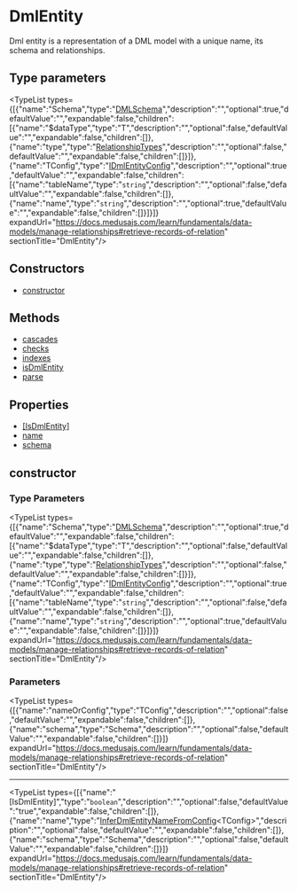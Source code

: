 
# DmlEntity

Dml entity is a representation of a DML model with a unique
name, its schema and relationships.

## Type parameters

<TypeList types={[{"name":"Schema","type":"[DMLSchema](../../../../types/DmlTypes/types/types.DmlTypes.DMLSchema/page.mdx)","description":"","optional":true,"defaultValue":"","expandable":false,"children":[{"name":"$dataType","type":"T","description":"","optional":false,"defaultValue":"","expandable":false,"children":[]},{"name":"type","type":"[RelationshipTypes](../../../../types/DmlTypes/types/types.DmlTypes.RelationshipTypes/page.mdx)","description":"","optional":false,"defaultValue":"","expandable":false,"children":[]}]},{"name":"TConfig","type":"[IDmlEntityConfig](../../../../types/DmlTypes/types/types.DmlTypes.IDmlEntityConfig/page.mdx)","description":"","optional":true,"defaultValue":"","expandable":false,"children":[{"name":"tableName","type":"`string`","description":"","optional":false,"defaultValue":"","expandable":false,"children":[]},{"name":"name","type":"`string`","description":"","optional":true,"defaultValue":"","expandable":false,"children":[]}]}]} expandUrl="https://docs.medusajs.com/learn/fundamentals/data-models/manage-relationships#retrieve-records-of-relation" sectionTitle="DmlEntity"/>

## Constructors

- [constructor](page.mdx#constructor)

## Methods

- [cascades](../../../Model_Methods/methods/dml.Model_Methods.cascades/page.mdx)
- [checks](../../DmlEntity/methods/dml.entity.DmlEntity.checks/page.mdx)
- [indexes](../../../Model_Methods/methods/dml.Model_Methods.indexes/page.mdx)
- [isDmlEntity](../../DmlEntity/methods/dml.entity.DmlEntity.isDmlEntity/page.mdx)
- [parse](../../DmlEntity/methods/dml.entity.DmlEntity.parse/page.mdx)

## Properties

- [[IsDmlEntity]](page.mdx#[isdmlentity])
- [name](page.mdx#name)
- [schema](page.mdx#schema)

## constructor

### Type Parameters

<TypeList types={[{"name":"Schema","type":"[DMLSchema](../../../../types/DmlTypes/types/types.DmlTypes.DMLSchema/page.mdx)","description":"","optional":true,"defaultValue":"","expandable":false,"children":[{"name":"$dataType","type":"T","description":"","optional":false,"defaultValue":"","expandable":false,"children":[]},{"name":"type","type":"[RelationshipTypes](../../../../types/DmlTypes/types/types.DmlTypes.RelationshipTypes/page.mdx)","description":"","optional":false,"defaultValue":"","expandable":false,"children":[]}]},{"name":"TConfig","type":"[IDmlEntityConfig](../../../../types/DmlTypes/types/types.DmlTypes.IDmlEntityConfig/page.mdx)","description":"","optional":true,"defaultValue":"","expandable":false,"children":[{"name":"tableName","type":"`string`","description":"","optional":false,"defaultValue":"","expandable":false,"children":[]},{"name":"name","type":"`string`","description":"","optional":true,"defaultValue":"","expandable":false,"children":[]}]}]} expandUrl="https://docs.medusajs.com/learn/fundamentals/data-models/manage-relationships#retrieve-records-of-relation" sectionTitle="DmlEntity"/>

### Parameters

<TypeList types={[{"name":"nameOrConfig","type":"TConfig","description":"","optional":false,"defaultValue":"","expandable":false,"children":[]},{"name":"schema","type":"Schema","description":"","optional":false,"defaultValue":"","expandable":false,"children":[]}]} expandUrl="https://docs.medusajs.com/learn/fundamentals/data-models/manage-relationships#retrieve-records-of-relation" sectionTitle="DmlEntity"/>

___

<TypeList types={[{"name":"[IsDmlEntity]","type":"`boolean`","description":"","optional":false,"defaultValue":"true","expandable":false,"children":[]},{"name":"name","type":"[InferDmlEntityNameFromConfig](../../../../types/DmlTypes/types/types.DmlTypes.InferDmlEntityNameFromConfig/page.mdx)&#60;TConfig&#62;","description":"","optional":false,"defaultValue":"","expandable":false,"children":[]},{"name":"schema","type":"Schema","description":"","optional":false,"defaultValue":"","expandable":false,"children":[]}]} expandUrl="https://docs.medusajs.com/learn/fundamentals/data-models/manage-relationships#retrieve-records-of-relation" sectionTitle="DmlEntity"/>
